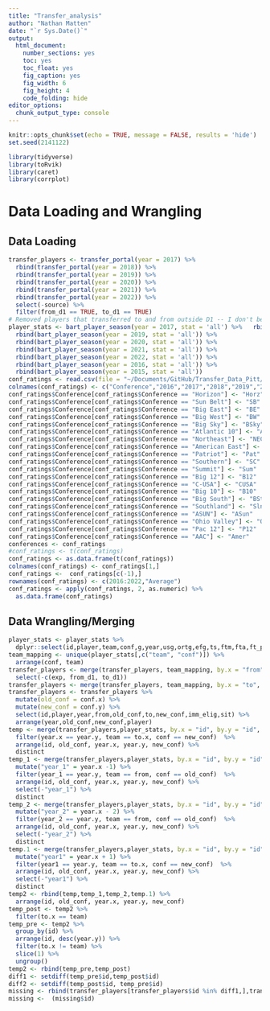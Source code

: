 ```yaml
---
title: "Transfer_analysis"
author: "Nathan Matten"
date: "`r Sys.Date()`"
output:
  html_document: 
    number_sections: yes
    toc: yes
    toc_float: yes
    fig_caption: yes
    fig_width: 6
    fig_height: 4
    code_folding: hide
editor_options: 
  chunk_output_type: console
---
```


```r
knitr::opts_chunk$set(echo = TRUE, message = FALSE, results = 'hide')
set.seed(2141122)
```

```r
library(tidyverse)
library(toRvik)
library(caret)
library(corrplot)
```

# Data Loading and Wrangling
## Data Loading
```r
transfer_players <- transfer_portal(year = 2017) %>% 
  rbind(transfer_portal(year = 2018)) %>% 
  rbind(transfer_portal(year = 2019)) %>% 
  rbind(transfer_portal(year = 2020)) %>% 
  rbind(transfer_portal(year = 2021)) %>% 
  rbind(transfer_portal(year = 2022)) %>% 
  select(-source) %>% 
  filter(from_d1 == TRUE, to_d1 == TRUE)
# Removed players that transferred to and from outside D1 -- I don't believe they're part of our study currently (but they can definitely be added back in)... although this removes about 900 player transfers
player_stats <- bart_player_season(year = 2017, stat = 'all') %>%   rbind(bart_player_season(year = 2018, stat = 'all')) %>%
  rbind(bart_player_season(year = 2019, stat = 'all')) %>%
  rbind(bart_player_season(year = 2020, stat = 'all')) %>%
  rbind(bart_player_season(year = 2021, stat = 'all')) %>%
  rbind(bart_player_season(year = 2022, stat = 'all')) %>% 
  rbind(bart_player_season(year = 2016, stat = 'all')) %>% 
  rbind(bart_player_season(year = 2015, stat = 'all'))
conf_ratings <- read.csv(file = "~/Documents/GitHub/Transfer_Data_Pitt/kenpom_ratings_16_22.csv")
colnames(conf_ratings) <- c("Conference","2016","2017","2018","2019","2020","2021","2022")
conf_ratings$Conference[conf_ratings$Conference == "Horizon"] <- "Horz" 
conf_ratings$Conference[conf_ratings$Conference == "Sun Belt"] <- "SB"
conf_ratings$Conference[conf_ratings$Conference == "Big East"] <- "BE"
conf_ratings$Conference[conf_ratings$Conference == "Big West"] <- "BW"
conf_ratings$Conference[conf_ratings$Conference == "Big Sky"] <- "BSky" 
conf_ratings$Conference[conf_ratings$Conference == "Atlantic 10"] <- "A10"
conf_ratings$Conference[conf_ratings$Conference == "Northeast"] <- "NEC"
conf_ratings$Conference[conf_ratings$Conference == "American East"] <- "AE"
conf_ratings$Conference[conf_ratings$Conference == "Patriot"] <- "Pat"
conf_ratings$Conference[conf_ratings$Conference == "Southern"] <- "SC"
conf_ratings$Conference[conf_ratings$Conference == "Summit"] <- "Sum"
conf_ratings$Conference[conf_ratings$Conference == "Big 12"] <- "B12"
conf_ratings$Conference[conf_ratings$Conference == "C-USA"] <- "CUSA"
conf_ratings$Conference[conf_ratings$Conference == "Big 10"] <- "B10"
conf_ratings$Conference[conf_ratings$Conference == "Big South"] <- "BSth" 
conf_ratings$Conference[conf_ratings$Conference == "Southland"] <- "Slnd" 
conf_ratings$Conference[conf_ratings$Conference == "ASUN"] <- "ASun" 
conf_ratings$Conference[conf_ratings$Conference == "Ohio Valley"] <- "OVC"
conf_ratings$Conference[conf_ratings$Conference == "Pac 12"] <- "P12"
conf_ratings$Conference[conf_ratings$Conference == "AAC"] <- "Amer"
conferences <- conf_ratings
#conf_ratings <- t(conf_ratings)
conf_ratings <- as.data.frame(t(conf_ratings))
colnames(conf_ratings) <- conf_ratings[1,]
conf_ratings <-  conf_ratings[c(-1),]
rownames(conf_ratings) <- c(2016:2022,"Average")
conf_ratings <- apply(conf_ratings, 2, as.numeric) %>% 
  as.data.frame(conf_ratings) 
```

## Data Wrangling/Merging
```r
player_stats <- player_stats %>% 
  dplyr::select(id,player,team,conf,g,year,usg,ortg,efg,ts,ftm,fta,ft_pct,two_m,two_a,two_pct,three_m,three_a,three_pct,oreb_rate,dreb_rate,bpm,ast,ast_to,to,blk,stl)
team_mapping <- unique(player_stats[,c("team", "conf")]) %>% 
  arrange(conf, team)
transfer_players <- merge(transfer_players, team_mapping, by.x = "from", by.y = "team", all.x = TRUE, all.y = FALSE) %>% 
  select(-c(exp, from_d1, to_d1))
transfer_players <- merge(transfer_players, team_mapping, by.x = "to", by.y = "team", all.x = TRUE, all.y = FALSE)
transfer_players <- transfer_players %>% 
  mutate(old_conf = conf.x) %>% 
  mutate(new_conf = conf.y) %>% 
  select(id,player,year,from,old_conf,to,new_conf,imm_elig,sit) %>% 
  arrange(year,old_conf,new_conf,player)
temp <- merge(transfer_players,player_stats, by.x = "id", by.y = "id", all.x = TRUE)  %>% 
  filter(year.x == year.y, team == to.x, conf == new_conf)  %>% 
  arrange(id, old_conf, year.x, year.y, new_conf) %>% 
  distinct
temp_1 <- merge(transfer_players,player_stats, by.x = "id", by.y = "id", all.x = TRUE)  %>% 
  mutate("year_1" = year.x -1) %>% 
  filter(year_1 == year.y, team == from, conf == old_conf)  %>% 
  arrange(id, old_conf, year.x, year.y, new_conf) %>% 
  select(-"year_1") %>% 
  distinct
temp_2 <- merge(transfer_players,player_stats, by.x = "id", by.y = "id", all.x = TRUE)  %>% 
  mutate("year_2" = year.x - 2) %>% 
  filter(year_2 == year.y, team == from, conf == old_conf)  %>% 
  arrange(id, old_conf, year.x, year.y, new_conf) %>% 
  select(-"year_2") %>% 
  distinct
temp.1 <- merge(transfer_players,player_stats, by.x = "id", by.y = "id", all.x = TRUE)  %>% 
  mutate("year1" = year.x + 1) %>% 
  filter(year1 == year.y, team == to.x, conf == new_conf)  %>% 
  arrange(id, old_conf, year.x, year.y, new_conf) %>% 
  select(-"year1") %>%
  distinct
temp2 <- rbind(temp,temp_1,temp_2,temp.1) %>% 
  arrange(id, old_conf, year.x, year.y, new_conf)
temp_post <- temp2 %>% 
  filter(to.x == team)
temp_pre <- temp2 %>% 
  group_by(id) %>%
  arrange(id, desc(year.y)) %>% 
  filter(to.x != team) %>% 
  slice(1) %>% 
  ungroup()
temp2 <- rbind(temp_pre,temp_post)
diff1 <- setdiff(temp_pre$id,temp_post$id)
diff2 <- setdiff(temp_post$id, temp_pre$id)
missing <- rbind(transfer_players[transfer_players$id %in% diff1,],transfer_players[transfer_players$id %in% diff2,])
missing <-  (missing$id)

```

